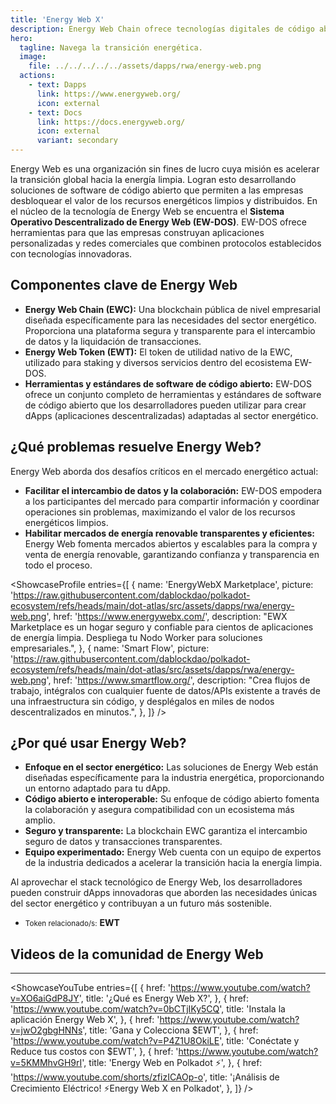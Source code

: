 ```yaml
---
title: 'Energy Web X'
description: Energy Web Chain ofrece tecnologías digitales de código abierto que ayudan a las empresas a navegar la transición energética.
hero:
  tagline: Navega la transición energética.
  image: 
    file: ../../../../../assets/dapps/rwa/energy-web.png
  actions:
    - text: Dapps
      link: https://www.energyweb.org/
      icon: external
    - text: Docs
      link: https://docs.energyweb.org/
      icon: external
      variant: secondary
---
```



Energy Web es una organización sin fines de lucro cuya misión es acelerar la transición global hacia la energía limpia. Logran esto desarrollando soluciones de software de código abierto que permiten a las empresas desbloquear el valor de los recursos energéticos limpios y distribuidos. 
En el núcleo de la tecnología de Energy Web se encuentra el **Sistema Operativo Descentralizado de Energy Web (EW-DOS)**. EW-DOS ofrece herramientas para que las empresas construyan aplicaciones personalizadas y redes comerciales que combinen protocolos establecidos con tecnologías innovadoras.

## Componentes clave de Energy Web
- **Energy Web Chain (EWC):** Una blockchain pública de nivel empresarial diseñada específicamente para las necesidades del sector energético. Proporciona una plataforma segura y transparente para el intercambio de datos y la liquidación de transacciones.
- **Energy Web Token (EWT):** El token de utilidad nativo de la EWC, utilizado para staking y diversos servicios dentro del ecosistema EW-DOS.
- **Herramientas y estándares de software de código abierto:** EW-DOS ofrece un conjunto completo de herramientas y estándares de software de código abierto que los desarrolladores pueden utilizar para crear dApps (aplicaciones descentralizadas) adaptadas al sector energético.

## ¿Qué problemas resuelve Energy Web?
Energy Web aborda dos desafíos críticos en el mercado energético actual:
- **Facilitar el intercambio de datos y la colaboración:** EW-DOS empodera a los participantes del mercado para compartir información y coordinar operaciones sin problemas, maximizando el valor de los recursos energéticos limpios.
- **Habilitar mercados de energía renovable transparentes y eficientes:** Energy Web fomenta mercados abiertos y escalables para la compra y venta de energía renovable, garantizando confianza y transparencia en todo el proceso.

<ShowcaseProfile
  entries={[
            {
      name: 'EnergyWebX Marketplace',
      picture: 'https://raw.githubusercontent.com/dablockdao/polkadot-ecosystem/refs/heads/main/dot-atlas/src/assets/dapps/rwa/energy-web.png',
      href: 'https://www.energywebx.com/',
      description:
        "EWX Marketplace es un hogar seguro y confiable para cientos de aplicaciones de energía limpia. Despliega tu Nodo Worker para soluciones empresariales.",
    },
    {
      name: 'Smart Flow',
      picture: 'https://raw.githubusercontent.com/dablockdao/polkadot-ecosystem/refs/heads/main/dot-atlas/src/assets/dapps/rwa/energy-web.png',
      href: 'https://www.smartflow.org/',
      description:
        "Crea flujos de trabajo, intégralos con cualquier fuente de datos/APIs existente a través de una infraestructura sin código, y desplégalos en miles de nodos descentralizados en minutos.",
    },
  ]}
/>

## ¿Por qué usar Energy Web?
- **Enfoque en el sector energético:** Las soluciones de Energy Web están diseñadas específicamente para la industria energética, proporcionando un entorno adaptado para tu dApp.
- **Código abierto e interoperable:** Su enfoque de código abierto fomenta la colaboración y asegura compatibilidad con un ecosistema más amplio.
- **Seguro y transparente:** La blockchain EWC garantiza el intercambio seguro de datos y transacciones transparentes.
- **Equipo experimentado:** Energy Web cuenta con un equipo de expertos de la industria dedicados a acelerar la transición hacia la energía limpia.

Al aprovechar el stack tecnológico de Energy Web, los desarrolladores pueden construir dApps innovadoras que aborden las necesidades únicas del sector energético y contribuyan a un futuro más sostenible.

- <small>Token relacionado/s:</small> **EWT**

## Videos de la comunidad de Energy Web
------------
<ShowcaseYouTube
  entries={[
        {
    href: 'https://www.youtube.com/watch?v=XO6aiGdP8JY',
      title: '¿Qué es Energy Web X?',
    },
        {
    href: 'https://www.youtube.com/watch?v=0bCTjIKy5CQ',
      title: 'Instala la aplicación Energy Web X',
    },
    {
    href: 'https://www.youtube.com/watch?v=jwO2gbgHNNs',
      title: 'Gana y Colecciona $EWT',
    },
        {
    href: 'https://www.youtube.com/watch?v=P4Z1U8OkiLE',
      title: 'Conéctate y Reduce tus costos con $EWT',
    },
         {
    href: 'https://www.youtube.com/watch?v=5KMMhvGH9rI',
      title: 'Energy Web en Polkadot ⚡️',
    },
            {
    href: 'https://www.youtube.com/shorts/zfizICAOp-o',
      title: '¡Análisis de Crecimiento Eléctrico! ⚡️Energy Web X en Polkadot',
    },
  ]} />
